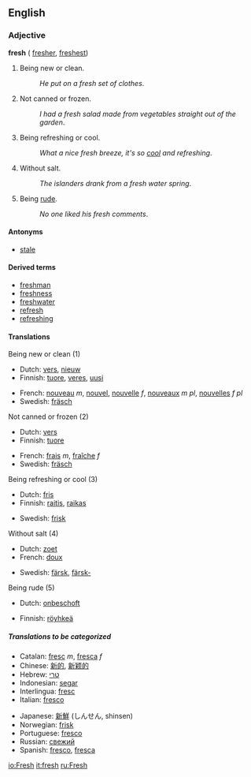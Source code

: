 ==English==

{{rank|walk|places|simple|710|fresh|noble|appearance|period}}

=== Adjective ===
'''fresh''' ({{compare}} [[fresher]], {{super}} [[freshest]])

#Being new or clean.
#:''He put on a fresh set of clothes''. 
#Not canned or frozen.
#:''I had a fresh salad made from vegetables straight out of the garden''.
#Being refreshing or cool.
#:''What a nice fresh breeze, it's so [[cool]] and refreshing''.
#Without salt.
#:''The islanders drank from a fresh water spring''.
#Being [[rude]].
#:''No one liked his fresh comments''.

==== Antonyms ====
*[[stale]]

==== Derived terms ====
*[[freshman]]
*[[freshness]]
*[[freshwater]]
*[[refresh]]
*[[refreshing]]

====Translations====
;Being new or clean (1)
{{top}}
*Dutch: [[vers]], [[nieuw]]
*Finnish: [[tuore]], [[veres]], [[uusi]]
{{mid}}
*French: [[nouveau]] ''m'', [[nouvel]], [[nouvelle]] ''f'', [[nouveaux]] ''m pl'', [[nouvelles]] ''f pl''
*Swedish: [[fräsch]]
{{bottom}}

;Not canned or frozen (2)
{{top}}
*Dutch: [[vers]]
*Finnish: [[tuore]]
{{mid}}
*French: [[frais]] ''m'', [[fraîche]] ''f''
*Swedish: [[fräsch]]
{{bottom}}

;Being refreshing or cool (3)
{{top}}
*Dutch: [[fris]]
*Finnish: [[raitis]], [[raikas]]
{{mid}}
*Swedish: [[frisk]]
{{bottom}}

;Without salt (4)
{{top}}
*Dutch: [[zoet]]
*French: [[doux]]
{{mid}}
*Swedish: [[färsk]], [[färsk-]]
{{bottom}}

;Being rude (5)
{{top}}
*Dutch: [[onbeschoft]]
{{mid}}
*Finnish: [[röyhkeä]]
{{bottom}}

=====Translations to be categorized=====
{{checktrans}}
{{top}}
*Catalan: [[fresc]] ''m'', [[fresca]] ''f''
*Chinese: [[新的]], [[新颖的]]
*Hebrew: [[טרי]]
*Indonesian: [[segar]]
*Interlingua: [[fresc]]
*Italian: [[fresco]]
{{mid}}
*Japanese: [[新鮮]] (しんせん, shinsen)
*Norwegian: [[frisk]]
*Portuguese: [[fresco]]
*Russian: [[свежий]]
*Spanish: [[fresco]], [[fresca]]
{{bottom}}

[[io:Fresh]]
[[it:fresh]]
[[ru:Fresh]]